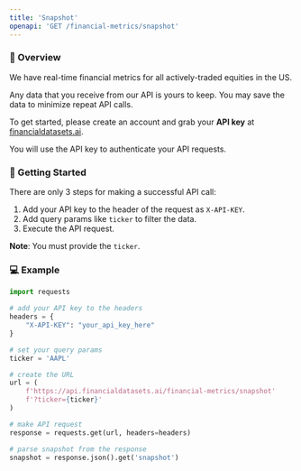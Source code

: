 ```yaml
---
title: 'Snapshot'
openapi: 'GET /financial-metrics/snapshot'
---
```


### 👋  Overview
We have real-time financial metrics for all actively-traded equities in the US.

Any data that you receive from our API is yours to keep. You may save the data to minimize repeat API calls.

To get started, please create an account and grab your <b>API key</b> at [financialdatasets.ai](https://financialdatasets.ai).

You will use the API key to authenticate your API requests.

###  🚀  Getting Started
There are only 3 steps for making a successful API call:
1. Add your API key to the header of the request as `X-API-KEY`.
2. Add query params like `ticker` to filter the data.
3. Execute the API request.

**Note**: You must provide the `ticker`.

### 💻  Example

```python Financial Metrics Snapshot
import requests

# add your API key to the headers
headers = {
    "X-API-KEY": "your_api_key_here"
}

# set your query params
ticker = 'AAPL'

# create the URL
url = (
    f'https://api.financialdatasets.ai/financial-metrics/snapshot'
    f'?ticker={ticker}'
)

# make API request
response = requests.get(url, headers=headers)

# parse snapshot from the response
snapshot = response.json().get('snapshot')
```